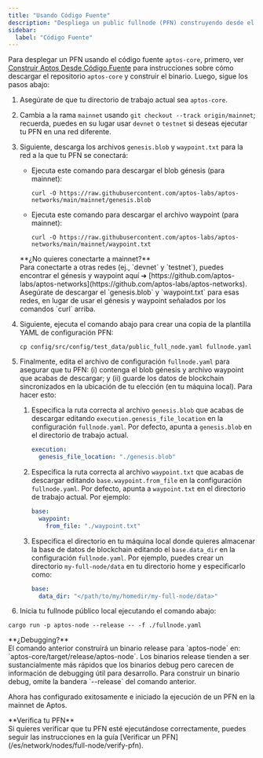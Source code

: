 ```yaml
---
title: "Usando Código Fuente"
description: "Despliega un public fullnode (PFN) construyendo desde el código fuente aptos-core con instrucciones completas de configuración y setup."
sidebar:
  label: "Código Fuente"
---
```



Para desplegar un PFN usando el código fuente `aptos-core`, primero, ver [Construir Aptos Desde Código Fuente](/es/network/nodes/building-from-source) para instrucciones
sobre cómo descargar el repositorio `aptos-core` y construir el binario. Luego, sigue los pasos abajo:

1. Asegúrate de que tu directorio de trabajo actual sea `aptos-core`.

2. Cambia a la rama `mainnet` usando `git checkout --track origin/mainnet`; recuerda, puedes en su lugar usar `devnet` o `testnet`
   si deseas ejecutar tu PFN en una red diferente.

3. Siguiente, descarga los archivos `genesis.blob` y `waypoint.txt` para la red a la que tu PFN se conectará:

   - Ejecuta este comando para descargar el blob génesis (para mainnet):

     ```shellscript filename="Terminal"
     curl -O https://raw.githubusercontent.com/aptos-labs/aptos-networks/main/mainnet/genesis.blob
     ```

   - Ejecuta este comando para descargar el archivo waypoint (para mainnet):
     ```shellscript filename="Terminal"
     curl -O https://raw.githubusercontent.com/aptos-labs/aptos-networks/main/mainnet/waypoint.txt
     ```

   <Aside type="caution">
     **¿No quieres conectarte a mainnet?**<br />
     Para conectarte a otras redes (ej., `devnet` y `testnet`), puedes encontrar el génesis y waypoint aquí ➜ [https://github.com/aptos-labs/aptos-networks](https://github.com/aptos-labs/aptos-networks).
     Asegúrate de descargar el `genesis.blob` y `waypoint.txt` para esas redes, en lugar de usar el génesis
     y waypoint señalados por los comandos `curl` arriba.
   </Aside>

4. Siguiente, ejecuta el comando abajo para crear una copia de la plantilla YAML de configuración PFN:
   ```shellscript filename="Terminal"
   cp config/src/config/test_data/public_full_node.yaml fullnode.yaml
   ```

5. Finalmente, edita el archivo de configuración `fullnode.yaml` para asegurar que tu PFN: (i) contenga el blob génesis
   y archivo waypoint que acabas de descargar; y (ii) guarde los datos de blockchain sincronizados en la ubicación de tu
   elección (en tu máquina local). Para hacer esto:

   1. Especifica la ruta correcta al archivo `genesis.blob` que acabas de descargar editando `execution.genesis_file_location` en la configuración `fullnode.yaml`. Por defecto, apunta a `genesis.blob` en el directorio de trabajo actual.
      ```yaml filename="fullnode.yaml"
      execution:
        genesis_file_location: "./genesis.blob"
      ```
   2. Especifica la ruta correcta al archivo `waypoint.txt` que acabas de descargar editando `base.waypoint.from_file` en la configuración `fullnode.yaml`. Por defecto, apunta a `waypoint.txt` en el directorio de trabajo actual. Por ejemplo:
      ```yaml filename="fullnode.yaml"
      base:
        waypoint:
          from_file: "./waypoint.txt"
      ```
   3. Especifica el directorio en tu máquina local donde quieres almacenar la base de datos de blockchain editando el `base.data_dir` en la configuración `fullnode.yaml`. Por ejemplo, puedes crear un directorio `my-full-node/data` en tu directorio home y especificarlo como:
      ```yaml filename="fullnode.yaml"
      base:
        data_dir: "</path/to/my/homedir/my-full-node/data>"
      ```

6. Inicia tu fullnode público local ejecutando el comando abajo:

```shellscript filename="Terminal"
cargo run -p aptos-node --release -- -f ./fullnode.yaml
```

<Aside type="note">
  **¿Debugging?**<br />
  El comando anterior construirá un binario release para `aptos-node` en: `aptos-core/target/release/aptos-node`. Los binarios
  release tienden a ser sustancialmente más rápidos que los binarios debug pero carecen de información de debugging útil para desarrollo.
  Para construir un binario debug, omite la bandera `--release` del comando anterior.
</Aside>

Ahora has configurado exitosamente e iniciado la ejecución de un PFN en la mainnet de Aptos.

<Aside type="note">
  **Verifica tu PFN**<br />
  Si quieres verificar que tu PFN esté ejecutándose correctamente, puedes seguir las instrucciones en la guía [Verificar un PFN](/es/network/nodes/full-node/verify-pfn).
</Aside>
